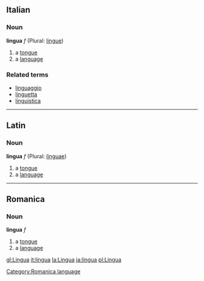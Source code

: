 ==Italian==
===Noun===
'''lingua''' ''f'' (Plural: [[lingue]])

#a [[tongue]]
#a [[language]]

===Related terms===
*[[linguaggio]]
*[[linguetta]]
*[[linguistica]]

----
==Latin==
===Noun===
'''lingua''' ''f'' (Plural: [[linguae]])

#a [[tongue]]
#a [[language]]

----

==Romanica==
[[Category:Romanica language]]
===Noun===
'''lingua''' ''f''

#a [[tongue]]
#a [[language]]

[[gl:Lingua]]
[[it:lingua]]
[[la:Lingua]]
[[ja:lingua]]
[[pl:Lingua]]